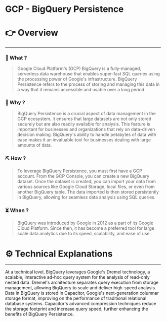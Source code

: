 # GCP - BigQuery Persistence


# 👉 Overview

---

### 👀 What ?

> Google Cloud Platform's (GCP) BigQuery is a fully-managed, serverless data warehouse that enables super-fast SQL queries using the processing power of Google's infrastructure. BigQuery Persistence refers to the process of storing and managing this data in a way that it remains accessible and usable over a long period.
> 

### 🧐 Why ?

> BigQuery Persistence is a crucial aspect of data management in the GCP ecosystem. It ensures that large datasets are not only stored securely but are also readily available for analysis. This feature is important for businesses and organizations that rely on data-driven decision making. BigQuery's ability to handle petabytes of data with ease makes it an invaluable tool for businesses dealing with large amounts of data.
> 

### ⛏️ How ?

> To leverage BigQuery Persistence, you must first have a GCP account. From the GCP Console, you can create a new BigQuery dataset. Once the dataset is created, you can import your data from various sources like Google Cloud Storage, local files, or even from another BigQuery table. The data imported is then stored persistently in BigQuery, allowing for seamless data analysis using SQL queries.
> 

### ⏳ When ?

> BigQuery was introduced by Google in 2012 as a part of its Google Cloud Platform. Since then, it has become a preferred tool for large scale data analytics due to its speed, scalability, and ease of use.
> 

# ⚙️ Technical Explanations

---

At a technical level, BigQuery leverages Google's Dremel technology, a scalable, interactive ad-hoc query system for the analysis of read-only nested data. Dremel's architecture separates query execution from storage management, allowing BigQuery to scale and deliver high-speed analysis. Data in BigQuery is stored in Capacitor, Google's next-generation columnar storage format, improving on the performance of traditional relational database systems. Capacitor's advanced compression techniques reduce the storage footprint and increase query speed, further enhancing the benefits of BigQuery Persistence.
